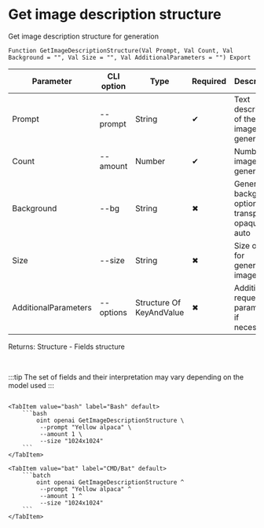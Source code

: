 ﻿---
sidebar_position: 9
description: Get image description structure and other functions to work with OpenAI in the Open Integration Package, a free open-source integration library for 1C:Enterprise 8, OneScript and CLI
keywords: [1C, 1С, 1С:Enterprise, 1С:Enterprise 8.3, API, Integration, Services, Exchange, OneScript, CLI, OpenAI]
---


# Get image description structure
 Get image description structure for generation



`Function GetImageDescriptionStructure(Val Prompt, Val Count, Val Background = "", Val Size = "", Val AdditionalParameters = "") Export`

  | Parameter | CLI option | Type | Required | Description |
  |-|-|-|-|-|
  | Prompt | --prompt | String | &#x2714; | Text description of the image for generation |
  | Count | --amount | Number | &#x2714; | Number of images to generate |
  | Background | --bg | String | &#x2716; | Generation background option: transparent, opaque, auto |
  | Size | --size | String | &#x2716; | Size option for generated images |
  | AdditionalParameters | --options | Structure Of KeyAndValue | &#x2716; | Additional request parameters, if necessary |

  
  Returns:  Structure - Fields structure

<br/>

:::tip
The set of fields and their interpretation may vary depending on the model used
:::
<br/>



```bsl title="1C:Enterprise/OneScript code example"

```
 

 <Tabs>
  
    <TabItem value="bash" label="Bash" default>
        ```bash
            oint openai GetImageDescriptionStructure \
             --prompt "Yellow alpaca" \
             --amount 1 \
             --size "1024x1024"
        ```
    </TabItem>
  
    <TabItem value="bat" label="CMD/Bat" default>
        ```batch
            oint openai GetImageDescriptionStructure ^
             --prompt "Yellow alpaca" ^
             --amount 1 ^
             --size "1024x1024"
        ```
    </TabItem>
</Tabs>



